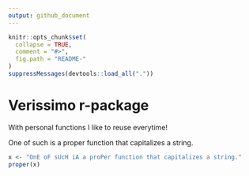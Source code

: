 ```yaml
---
output: github_document
---
```


<!-- README.md is generated from README.Rmd. Please edit that file -->

```r
knitr::opts_chunk$set(
  collapse = TRUE,
  comment = "#>",
  fig.path = "README-"
)
suppressMessages(devtools::load_all("."))
```

# Verissimo r-package

With personal functions I like to reuse everytime!

One of such is a proper function that capitalizes a string.

```r
x <- "OnE oF sUcH iA a proPer function that capitalizes a string."
proper(x)
```

